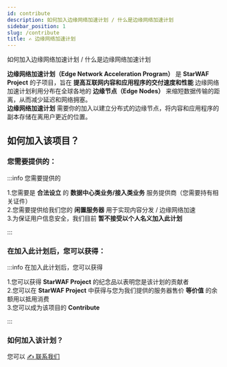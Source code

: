 ```yaml
---
id: contribute
description: 如何加入边缘网络加速计划 / 什么是边缘网络加速计划
sidebar_position: 1
slug: /contribute
title: ✍️ 边缘网络加速计划
---
```



如何加入边缘网络加速计划 / 什么是边缘网络加速计划

**边缘网络加速计划（Edge Network Acceleration Program）** 是 **StarWAF Project** 的子项目，旨在  **提高互联网内容和应用程序的交付速度和性能** 边缘网络加速计划利用分布在全球各地的 **边缘节点（Edge Nodes）** 来缩短数据传输的距离，从而减少延迟和网络拥塞。  
**边缘网络加速计划** 需要你的加入以建立分布式的边缘节点，将内容和应用程序的副本存储在离用户更近的位置。


## 如何加入该项目？

### 您需要提供的：

:::info 您需要提供的

1.您需要是 **合法设立** 的 **数据中心类业务/接入类业务** 服务提供商（您需要持有相关证件）  
2.您需要提供给我们您的 **闲置服务器**  用于实现内容分发 / 边缘网络加速  
3.为保证用户信息安全，我们目前 **暂不接受以个人名义加入此计划**

:::

### 在加入此计划后，您可以获得：

:::info 在加入此计划后，您可以获得

1.您可以获得 **StarWAF Project** 的纪念品以表明您是该计划的贡献者  
2.您可以在 **StarWAF Project** 中获得与您为我们提供的服务器售价 **等价值** 的余额用以抵用消费  
3.您可以成为该项目的 **Contribute**

:::

### 如何加入该计划？
您可以 [✍️ 联系我们](contribute/ "pageRef")